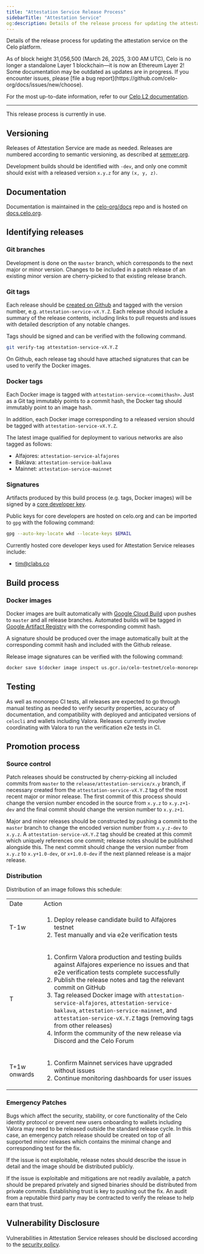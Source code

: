 ```yaml
---
title: "Attestation Service Release Process"
sidebarTitle: "Attestation Service"
og:description: Details of the release process for updating the attestation service on the Celo platform.
---
```


Details of the release process for updating the attestation service on the Celo platform.

<Warning>
As of block height 31,056,500 (March 26, 2025, 3:00 AM UTC), Celo is no longer a standalone Layer 1 blockchain—it is now an Ethereum Layer 2!
Some documentation may be outdated as updates are in progress. If you encounter issues, please [file a bug report](https://github.com/celo-org/docs/issues/new/choose).

For the most up-to-date information, refer to our [Celo L2 documentation](/build#celo-l2-mainnet).
</Warning>

---

<Tip>
This release process is currently in use.
</Tip>

## Versioning

Releases of Attestation Service are made as needed. Releases are numbered according to semantic versioning, as described at [semver.org](https://semver.org).

Development builds should be identified with `-dev`, and only one commit should exist with a released version `x.y.z` for any `(x, y, z)`.

## Documentation

Documentation is maintained in the [celo-org/docs](https://github.com/celo-org/docs) repo and is hosted on [docs.celo.org](/).

## Identifying releases

### Git branches

Development is done on the `master` branch, which corresponds to the next major or minor version. Changes to be included in a patch release of an existing minor version are cherry-picked to that existing release branch.

### Git tags

Each release should be [created on Github](https://github.com/celo-org/celo-monorepo/releases) and tagged with the version number, e.g. `attestation-service-vX.Y.Z`. Each release should include a summary of the release contents, including links to pull requests and issues with detailed description of any notable changes.

Tags should be signed and can be verified with the following command.

```bash
git verify-tag attestation-service-vX.Y.Z
```

On Github, each release tag should have attached signatures that can be used to verify the Docker images.

### Docker tags

Each Docker image is tagged with `attestation-service-<commithash>`. Just as a Git tag immutably points to a commit hash, the Docker tag should immutably point to an image hash.

In addition, each Docker image corresponding to a released version should be tagged with `attestation-service-vX.Y.Z`.

The latest image qualified for deployment to various networks are also tagged as follows:

- Alfajores: `attestation-service-alfajores`
- Baklava: `attestation-service-baklava`
- Mainnet: `attestation-service-mainnet`

### Signatures

Artifacts produced by this build process (e.g. tags, Docker images) will be signed by a [core developer key](https://github.com/celo-org/celo-monorepo/blob/master/developer_key_publishing.md).

Public keys for core developers are hosted on celo.org and can be imported to `gpg` with the following command:

```bash
gpg --auto-key-locate wkd --locate-keys $EMAIL
```

Currently hosted core developer keys used for Attestation Service releases include:

- tim@clabs.co

## Build process

### Docker images

Docker images are built automatically with [Google Cloud Build](https://cloud.google.com/build) upon pushes to `master` and all release branches. Automated builds will be tagged in [Google Artifact Registry](https://cloud.google.com/artifact-registry) with the corresponding commit hash.

A signature should be produced over the image automatically built at the corresponding commit hash and included with the Github release.

Release image signatures can be verified with the following command:

```bash
docker save $(docker image inspect us.gcr.io/celo-testnet/celo-monorepo:attestation-service-vX.Y.Z -f '{{ .Id }}') | gpg --verify attestation-service-vX.Y.Z.docker.asc -
```

## Testing

As well as monorepo CI tests, all releases are expected to go through manual testing as needed to verify security properties, accuracy of documentation, and compatibility with deployed and anticipated versions of `celocli` and wallets including Valora. Releases currently involve coordinating with Valora to run the verification e2e tests in CI.

## Promotion process

### Source control

Patch releases should be constructed by cherry-picking all included commits from `master` to the `release/attestation-service/x.y` branch, if necessary created from the `attestation-service-vX.Y.Z` tag of the most recent major or minor release. The first commit of this process should change the version number encoded in the source from `x.y.z` to `x.y.z+1-dev` and the final commit should change the version number to `x.y.z+1`.

Major and minor releases should be constructed by pushing a commit to the `master` branch to change the encoded version number from `x.y.z-dev` to `x.y.z`. A `attestation-service-vX.Y.Z` tag should be created at this commit which uniquely references one commit; release notes should be published alongside this. The next commit should change the version number from `x.y.z` to `x.y+1.0-dev`, or `x+1.0.0-dev` if the next planned release is a major release.

### Distribution

Distribution of an image follows this schedule:

<table>
  <tr>
    <td>Date</td>
    <td>Action</td>
  </tr>
  <tr>
    <td>T-1w</td>
    <td>
      <ol>
        <li>Deploy release candidate build to Alfajores testnet</li>
        <li>Test manually and via e2e verification tests</li>
      </ol>
    </td>
  </tr>  
  <tr>
    <td>T</td>
    <td>
      <ol>
        <li>Confirm Valora production and testing builds against Alfajores experience no issues and that e2e verification tests complete successfully</li>
        <li>Publish the release notes and tag the relevant commit on GitHub</li>
        <li>Tag released Docker image with <code>attestation-service-alfajores</code>, <code>attestation-service-baklava</code>, <code>attestation-service-mainnet</code>, and <code>attestation-service-vX.Y.Z</code> tags (removing tags from other releases)</li>
        <li>Inform the community of the new release via Discord and the Celo Forum</li>
      </ol>
    </td>
  </tr>
  <tr>
    <td>T+1w onwards</td>
    <td>
      <ol>
        <li>Confirm Mainnet services have upgraded without issues</li>
        <li>Continue monitoring dashboards for user issues</li>
      </ol>
    </td>
  </tr>
</table>

### Emergency Patches

Bugs which affect the security, stability, or core functionality of the Celo identity protocol or prevent new users onboarding to wallets including Valora may need to be released outside the standard release cycle. In this case, an emergency patch release should be created on top of all supported minor releases which contains the minimal change and corresponding test for the fix.

If the issue is not exploitable, release notes should describe the issue in detail and the image should be distributed publicly.

If the issue is exploitable and mitigations are not readily available, a patch should be prepared privately and signed binaries should be distributed from private commits. Establishing trust is key to pushing out the fix. An audit from a reputable third party may be contracted to verify the release to help earn that trust.

## Vulnerability Disclosure

Vulnerabilities in Attestation Service releases should be disclosed according to the [security policy](https://github.com/celo-org/celo-blockchain/blob/master/SECURITY.md).